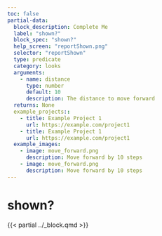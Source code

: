 ```yaml
---
toc: false
partial-data:
  block_description: Complete Me
  label: "shown?"
  block_spec: "shown?"
  help_screen: "reportShown.png"
  selector: "reportShown"
  type: predicate
  category: looks
  arguments:
    - name: distance
      type: number
      default: 10
      description: The distance to move forward
  returns: None
  example_projects::
    - title: Example Project 1
      url: https://example.com/project1
    - title: Example Project 1
      url: https://example.com/project1
  example_images:
    - image: move_forward.png
      description: Move forward by 10 steps
    - image: move_forward.png
      description: Move forward by 10 steps
---
```


# shown? {.unnumbered}

{{< partial ../_block.qmd >}}
